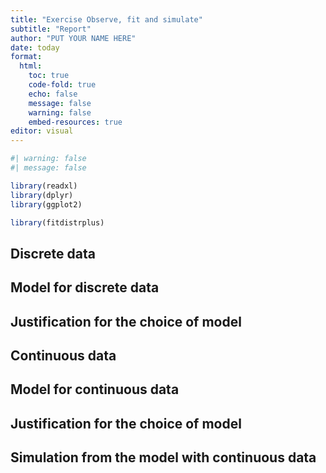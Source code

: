 ```yaml
---
title: "Exercise Observe, fit and simulate"
subtitle: "Report"
author: "PUT YOUR NAME HERE"
date: today
format: 
  html:
    toc: true
    code-fold: true
    echo: false
    message: false
    warning: false
    embed-resources: true
editor: visual
---
```


```r
#| warning: false
#| message: false

library(readxl)
library(dplyr)
library(ggplot2)

library(fitdistrplus)
```

## Discrete data

## Model for discrete data

## Justification for the choice of model

## Continuous data

## Model for continuous data

## Justification for the choice of model

## Simulation from the model with continuous data
